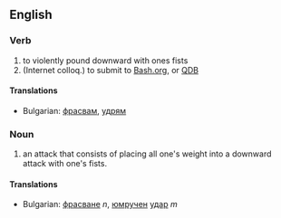 ==English==

===Verb===
#to violently pound downward with ones fists
#(Internet colloq.) to submit to [http://bash.org Bash.org], or [http://qdb.us/ QDB]

====Translations====

*Bulgarian: [[фрасвам]], [[удрям]]

===Noun===
#an attack that consists of placing all one's weight into a downward attack with one's fists.

====Translations====

*Bulgarian: [[фрасване]] ''n'', [[юмрук|юмручен]] [[удар]] ''m''
